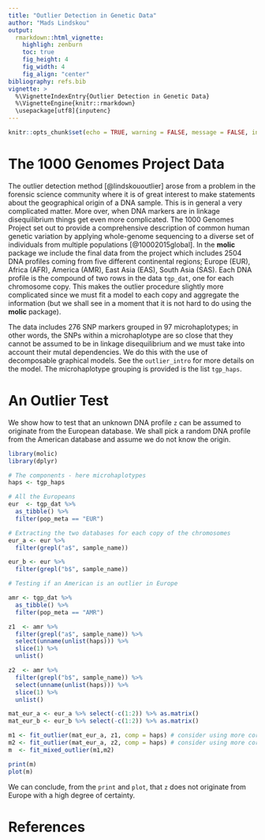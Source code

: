 ```yaml
---
title: "Outlier Detection in Genetic Data"
author: "Mads Lindskou"
output: 
  rmarkdown::html_vignette:
    highligh: zenburn
    toc: true
    fig_height: 4
    fig_width: 4
    fig_align: "center"
bibliography: refs.bib
vignette: >
  %\VignetteIndexEntry{Outlier Detection in Genetic Data}
  %\VignetteEngine{knitr::rmarkdown}
  \usepackage[utf8]{inputenc}
---
```


```r
knitr::opts_chunk$set(echo = TRUE, warning = FALSE, message = FALSE, include = TRUE)
```


# The 1000 Genomes Project Data

The outlier detection method [@lindskououtlier] arose from a problem in the forensic science community where it is of great interest to make statements about the geographical origin of a DNA sample. This is in general a very complicated matter. More over, when DNA markers are in linkage disequilibrium things get even more complicated. The 1000 Genomes Project set out to provide a comprehensive description of common human genetic variation by applying whole-genome sequencing to a diverse set of individuals from multiple populations [@10002015global]. In the **molic** package we include the final data from the project which includes $2504$ DNA profiles coming from five different continental regions; Europe (EUR), Africa (AFR), America (AMR), East Asia (EAS), South Asia (SAS). Each DNA profile is the compound of two rows in the data `tgp_dat`, one for each chromosome copy. This makes the outlier procedure slightly more complicated since we must fit a model to each copy and aggregate the information (but we shall see in a moment that it is not hard to do using the **molic** package).

The data includes $276$ SNP markers grouped in $97$ microhaplotypes; in other words, the SNPs within a microhaplotype are so close that they cannot be assumed to be in linkage disequilibrium and we must take into account their mutal dependencies. We do this with the use of decomposable graphical models. See the `outlier_intro` for more details on the model. The microhaplotype grouping is provided is the list `tgp_haps`.

# An Outlier Test

We show how to test that an unknown DNA profile `z` can be assumed to originate from the European database. We shall pick a random DNA profile from the American database and assume we do not know the origin. 


```r
library(molic)
library(dplyr)

# The components - here microhaplotypes
haps <- tgp_haps

# All the Europeans
eur  <- tgp_dat %>%
  as_tibble() %>%
  filter(pop_meta == "EUR")

# Extracting the two databases for each copy of the chromosomes
eur_a <- eur %>%
  filter(grepl("a$", sample_name))

eur_b <- eur %>%
  filter(grepl("b$", sample_name))

# Testing if an American is an outlier in Europe

amr <- tgp_dat %>%
  as_tibble() %>%
  filter(pop_meta == "AMR")

z1  <- amr %>%
  filter(grepl("a$", sample_name)) %>% 
  select(unname(unlist(haps))) %>%
  slice(1) %>%
  unlist()

z2  <- amr %>%
  filter(grepl("b$", sample_name)) %>% 
  select(unname(unlist(haps))) %>%
  slice(1) %>%
  unlist()

mat_eur_a <- eur_a %>% select(-c(1:2)) %>% as.matrix()
mat_eur_b <- eur_b %>% select(-c(1:2)) %>% as.matrix()

m1 <- fit_outlier(mat_eur_a, z1, comp = haps) # consider using more cores (ncores argument)
m2 <- fit_outlier(mat_eur_a, z2, comp = haps) # consider using more cores (ncores argument)
m  <- fit_mixed_outlier(m1,m2)
```

```r
print(m)
plot(m)
```
We can conclude, from the `print` and `plot`, that `z` does not originate from Europe with a high degree of certainty. 

# References
